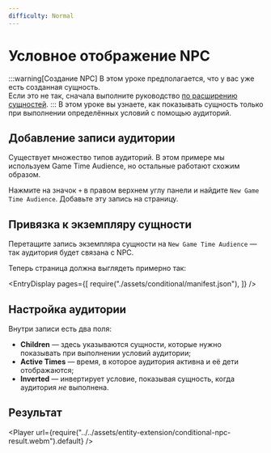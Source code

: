 ```yaml
---
difficulty: Normal
---
```



# Условное отображение NPC
:::warning[Создание NPC]
В этом уроке предполагается, что у вас уже есть созданная сущность.\
Если это не так, сначала выполните руководство [по расширению сущностей](./index.mdx).
:::
В этом уроке вы узнаете, как показывать сущность только при выполнении определённых условий с помощью аудиторий.

## Добавление записи аудитории
Существует множество типов аудиторий. В этом примере мы используем Game Time Audience, но остальные работают схожим образом.


Нажмите на значок `+` в правом верхнем углу панели и найдите `New Game Time Audience`. Добавьте эту запись на страницу.

<EntrySearch entryName="game_time_audience"/>

## Привязка к экземпляру сущности
Перетащите запись экземпляра сущности на `New Game Time Audience` — так аудитория будет связана с NPC.

Теперь страница должна выглядеть примерно так:

<EntryDisplay pages={[
    require("./assets/conditional/manifest.json"),
]} />

## Настройка аудитории
Внутри записи есть два поля:
* **Children** — здесь указываются сущности, которые нужно показывать при выполнении условий аудитории;
* **Active Times** — время, в которое аудитория активна и её дети отображаются;
* **Inverted** — инвертирует условие, показывая сущность, когда аудитория *не* выполнена.

## Результат

<Player url={require("../../assets/entity-extension/conditional-npc-result.webm").default} />
